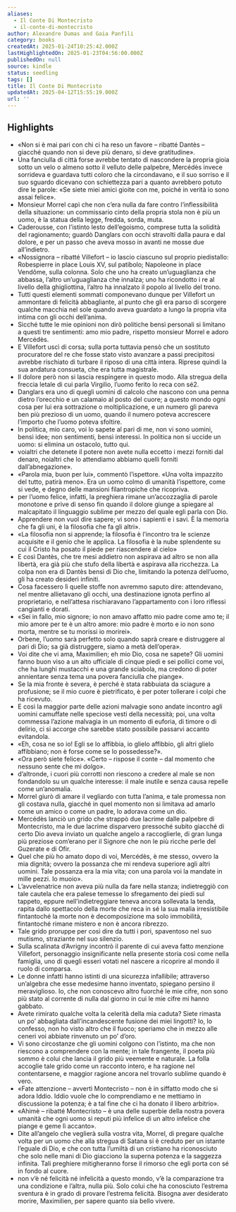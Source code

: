 ```yaml
---
aliases:
  - Il Conte Di Montecristo
  - il-conte-di-montecristo
author: Alexandre Dumas and Gaia Panfili
category: books
createdAt: 2025-01-24T10:25:42.000Z
lastHighlightedOn: 2025-01-23T04:56:00.000Z
publishedOn: null
source: kindle
status: seedling
tags: []
title: Il Conte Di Montecristo
updatedAt: 2025-04-12T15:55:19.000Z
url: ''
---
```

## Highlights

- «Non si è mai pari con chi ci ha reso un favore – ribatté Dantès – giacché quando non si deve più denaro, si deve gratitudine».
- Una fanciulla di città forse avrebbe tentato di nascondere la propria gioia sotto un velo o almeno sotto il velluto delle palpebre, Mercédès invece sorrideva e guardava tutti coloro che la circondavano, e il suo sorriso e il suo sguardo dicevano con schiettezza pari a quanto avrebbero potuto dire le parole: «Se siete miei amici gioite con me, poiché in verità io sono assai felice».
- Monsieur Morrel capì che non c’era nulla da fare contro l’inflessibilità della situazione: un commissario cinto della propria stola non è più un uomo, è la statua della legge, fredda, sorda, muta.
- Caderousse, con l’istinto lesto dell’egoismo, comprese tutta la solidità del ragionamento; guardò Danglars con occhi stravolti dalla paura e dal dolore, e per un passo che aveva mosso in avanti ne mosse due all’indietro.
- «Nossignora – ribatté Villefort – io lascio ciascuno sul proprio piedistallo: Robespierre in place Louis XV, sul patibolo; Napoleone in place Vendôme, sulla colonna. Solo che uno ha creato un’uguaglianza che abbassa, l’altro un’uguaglianza che innalza; uno ha ricondotto i re al livello della ghigliottina, l’altro ha innalzato il popolo al livello del trono.
- Tutti questi elementi sommati componevano dunque per Villefort un ammontare di felicità abbagliante, al punto che gli era parso di scorgere qualche macchia nel sole quando aveva guardato a lungo la propria vita intima con gli occhi dell’anima.
- Sicché tutte le mie opinioni non dirò politiche bensì personali si limitano a questi tre sentimenti: amo mio padre, rispetto monsieur Morrel e adoro Mercédès.
- E Villefort uscì di corsa; sulla porta tuttavia pensò che un sostituto procuratore del re che fosse stato visto avanzare a passi precipitosi avrebbe rischiato di turbare il riposo di una città intera. Riprese quindi la sua andatura consueta, che era tutta magistrale.
- Il dolore però non si lascia respingere in questo modo. Alla stregua della freccia letale di cui parla Virgilio, l’uomo ferito lo reca con sé2.
- Danglars era uno di quegli uomini di calcolo che nascono con una penna dietro l’orecchio e un calamaio al posto del cuore; a questo mondo ogni cosa per lui era sottrazione o moltiplicazione, e un numero gli pareva ben più prezioso di un uomo, quando il numero poteva accrescere l’importo che l’uomo poteva sfoltire.
- In politica, mio caro, voi lo sapete al pari di me, non vi sono uomini, bensì idee; non sentimenti, bensì interessi. In politica non si uccide un uomo: si elimina un ostacolo, tutto qui.
- voialtri che detenete il potere non avete nulla eccetto i mezzi forniti dal denaro, noialtri che lo attendiamo abbiamo quelli forniti dall’abnegazione».
- «Parola mia, buon per lui», commentò l’ispettore. «Una volta impazzito del tutto, patirà meno». Era un uomo colmo di umanità l’ispettore, come si vede, e degno delle mansioni filantropiche che ricopriva.
- per l’uomo felice, infatti, la preghiera rimane un’accozzaglia di parole monotone e prive di senso fin quando il dolore giunge a spiegare al malcapitato il linguaggio sublime per mezzo del quale egli parla con Dio.
- Apprendere non vuol dire sapere; vi sono i sapienti e i savi. È la memoria che fa gli uni, è la filosofia che fa gli altri».
- «La filosofia non si apprende; la filosofia è l’incontro tra le scienze acquisite e il genio che le applica. La filosofia è la nube splendente su cui il Cristo ha posato il piede per riascendere al cielo»
- E così Dantès, che tre mesi addietro non aspirava ad altro se non alla libertà, era già più che stufo della libertà e aspirava alla ricchezza. La colpa non era di Dantès bensì di Dio che, limitando la potenza dell’uomo, gli ha creato desideri infiniti.
- Cosa facessero lì quelle stoffe non avremmo saputo dire: attendevano, nel mentre allietavano gli occhi, una destinazione ignota perfino al proprietario, e nell’attesa rischiaravano l’appartamento con i loro riflessi cangianti e dorati.
- «Sei in fallo, mio signore; io non amavo affatto mio padre come amo te; il mio amore per te è un altro amore: mio padre è morto e io non sono morta, mentre se tu morissi io morirei».
- Orbene, l’uomo sarà perfetto solo quando saprà creare e distruggere al pari di Dio; sa già distruggere, siamo a metà dell’opera».
- Voi dite che vi ama, Maximilien; eh mio Dio, cosa ne sapete? Gli uomini fanno buon viso a un alto ufficiale di cinque piedi e sei pollici come voi, che ha lunghi mustacchi e una grande sciabola, ma credono di poter annientare senza tema una povera fanciulla che piange».
- Se la mia fronte è severa, è perché è stata rabbuiata da sciagure a profusione; se il mio cuore è pietrificato, è per poter tollerare i colpi che ha ricevuto.
- E così la maggior parte delle azioni malvagie sono andate incontro agli uomini camuffate nelle speciose vesti della necessità; poi, una volta commessa l’azione malvagia in un momento di euforia, di timore o di delirio, ci si accorge che sarebbe stato possibile passarvi accanto evitandola.
- «Eh, cosa ne so io! Egli se lo affibbia, io glielo affibbio, gli altri glielo affibbiano; non è forse come se lo possedesse?».
- «Ora però siete felice». «Certo – rispose il conte – dal momento che nessuno sente che mi dolgo».
- d’altronde, i cuori più corrotti non riescono a credere al male se non fondandolo su un qualche interesse: il male inutile e senza causa repelle come un’anomalia.
- Morrel giurò di amare il vegliardo con tutta l’anima, e tale promessa non gli costava nulla, giacché in quel momento non si limitava ad amarlo come un amico o come un padre, lo adorava come un dio.
- Mercédès lanciò un grido che strappò due lacrime dalle palpebre di Montecristo, ma le due lacrime disparvero pressoché subito giacché di certo Dio aveva inviato un qualche angelo a raccoglierle, di gran lunga più preziose com’erano per il Signore che non le più ricche perle del Guzerate e di Ofir.
- Quel che più ho amato dopo di voi, Mercédès, è me stesso, ovvero la mia dignità; ovvero la possanza che mi rendeva superiore agli altri uomini. Tale possanza era la mia vita; con una parola voi la mandate in mille pezzi. Io muoio».
- L’avvelenatrice non aveva più nulla da fare nella stanza; indietreggiò con tale cautela che era palese temesse lo sfregamento dei piedi sul tappeto, eppure nell’indietreggiare teneva ancora sollevata la tenda, rapita dallo spettacolo della morte che reca in sé la sua malia irresistibile fintantoché la morte non è decomposizione ma solo immobilità, fintantoché rimane mistero e non è ancora ribrezzo.
- Tale grido proruppe per così dire da tutti i pori, spaventoso nel suo mutismo, straziante nel suo silenzio.
- Sulla scalinata d’Avrigny incontrò il parente di cui aveva fatto menzione Villefort, personaggio insignificante nella presente storia così come nella famiglia, uno di quegli esseri votati nel nascere a ricoprire al mondo il ruolo di comparsa.
- Le donne infatti hanno istinti di una sicurezza infallibile; attraverso un’algebra che esse medesime hanno inventato, spiegano persino il meraviglioso. Io, che non conoscevo altro fuorché le mie cifre, non sono più stato al corrente di nulla dal giorno in cui le mie cifre mi hanno gabbato.
- Avete rimirato qualche volta la celerità della mia caduta? Siete rimasta un po’ abbagliata dall’incandescente fusione dei miei lingotti? Io, lo confesso, non ho visto altro che il fuoco; speriamo che in mezzo alle ceneri voi abbiate rinvenuto un po’ d’oro.
- Vi sono circostanze che gli uomini colgono con l’istinto, ma che non riescono a comprendere con la mente; in tale frangente, il poeta più sommo è colui che lancia il grido più veemente e naturale. La folla accoglie tale grido come un racconto intero, e ha ragione nel contentarsene, e maggior ragione ancora nel trovarlo sublime quando è vero.
- «Fate attenzione – avvertì Montecristo – non è in siffatto modo che si adora Iddio. Iddio vuole che lo comprendiamo e ne mettiamo in discussione la potenza; è a tal fine che ci ha donato il libero arbitrio».
- «Ahimè – ribatté Montecristo – è una delle superbie della nostra povera umanità che ogni uomo si reputi più infelice di un altro infelice che piange e geme lì accanto».
- Dite all’angelo che veglierà sulla vostra vita, Morrel, di pregare qualche volta per un uomo che alla stregua di Satana si è creduto per un istante l’eguale di Dio, e che con tutta l’umiltà di un cristiano ha riconosciuto che solo nelle mani di Dio giacciono la superna potenza e la saggezza infinita. Tali preghiere mitigheranno forse il rimorso che egli porta con sé in fondo al cuore.
- non v’è né felicità né infelicità a questo mondo, v’è la comparazione tra una condizione e l’altra, nulla più. Solo colui che ha conosciuto l’estrema sventura è in grado di provare l’estrema felicità. Bisogna aver desiderato morire, Maximilien, per sapere quanto sia bello vivere.
